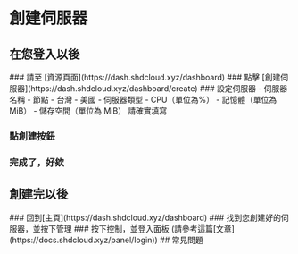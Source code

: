 
# 創建伺服器

## 在您登入以後

<Steps>
### 請至 [資源頁面](https://dash.shdcloud.xyz/dashboard)
### 點擊 [創建伺服器](https://dash.shdcloud.xyz/dashboard/create)
### 設定伺服器
- 伺服器名稱
- 節點
	- 台灣
	- 美國
- 伺服器類型
- CPU（單位為%）
- 記憶體（單位為 MiB）
- 儲存空間（單位為 MiB）
<Callout type="warning">請確實填寫</Callout>

### 點創建按鈕

### 完成了，好欸

</Steps>

## 創建完以後

<Steps>
  ### 回到[主頁](https://dash.shdcloud.xyz/dashboard) ###
  找到您創建好的伺服器，並按下管理 ### 按下控制，並登入面板
  (請參考這篇[文章](https://docs.shdcloud.xyz/panel/login))
</Steps>
## 常見問題

